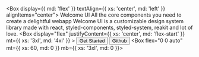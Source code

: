 
<Box display={{ md: 'flex' }} textAlign={{ xs: 'center', md: 'left' }} alignItems="center">
  <Box>
    <Text variant="h1">Welcome UI</Text>
    <Text variant="h3">All the core components you need to create a delightful webapp</Text>
    <Text variant="body1">
      Welcome UI is a customizable design system library made with react, styled-components,
      styled-system, reakit and lot of love.
    </Text>
    <Box
      display="flex"
      justifyContent={{ xs: 'center', md: 'flex-start' }}
      mt={{ xs: '3xl', md: '4xl' }}
    >
      <NextLink href="/getting-started">
        <Button size="lg">
          <span>Get Started</span>
          <RightIcon />
        </Button>
      </NextLink>
      <Button
        as="a"
        size="lg"
        variant="secondary"
        ml="md"
        href="https://github.com/WTTJ/welcome-ui"
        target="_blank"
      >
        <GithubIcon size="lg" />
        <span>Github</span>
      </Button>
    </Box>
  </Box>
  <Box flex="0 0 auto" mt={{ xs: 60, md: 0 }} mb={{ xs: '3xl', md: 0 }}>
    <Illustration />
  </Box>
</Box>
